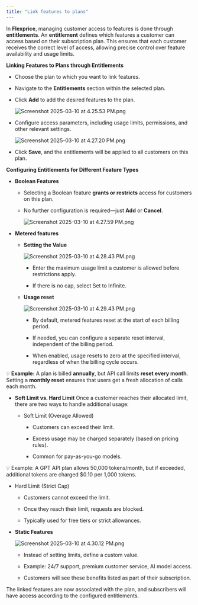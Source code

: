 ```yaml
---
title: "Link features to plans"
---
```


In **Flexprice**, managing customer access to features is done through **entitlements**. An **entitlement** defines which features a customer can access based on their subscription plan. This ensures that each customer receives the correct level of access, allowing precise control over feature availability and usage limits.

**Linking Features to Plans through Entitlements**

* Choose the plan to which you want to link features.

* Navigate to the **Entitlements** section within the selected plan.

* Click **Add** to add the desired features to the plan.

  ![Screenshot 2025-03-10 at 4.25.53 PM.png](/public/images/docs/Product%20catalogue/Features/Link%20features%20to%20plans/Screenshot_2025-03-10_at_4.25.53_PM.png)

* Configure access parameters, including usage limits, permissions, and other relevant settings.

  ![Screenshot 2025-03-10 at 4.27.20 PM.png](/public/images/docs/Product%20catalogue/Features/Link%20features%20to%20plans/Screenshot_2025-03-10_at_4.27.20_PM.png)

* Click **Save**, and the entitlements will be applied to all customers on this plan.

**Configuring Entitlements for Different Feature Types**

* **Boolean Features**

  * Selecting a Boolean feature **grants or restricts** access for customers on this plan.

  * No further configuration is required—just **Add** or **Cancel**.

    ![Screenshot 2025-03-10 at 4.27.59 PM.png](/public/images/docs/Product%20catalogue/Features/Link%20features%20to%20plans/Screenshot_2025-03-10_at_4.27.59_PM.png)

* **Metered features**

  * **Setting the Value**

    ![Screenshot 2025-03-10 at 4.28.43 PM.png](/public/images/docs/Product%20catalogue/Features/Link%20features%20to%20plans/Screenshot_2025-03-10_at_4.28.43_PM.png)

    * Enter the maximum usage limit a customer is allowed before restrictions apply.

    * If there is no cap, select Set to Infinite.

  * **Usage reset**

    ![Screenshot 2025-03-10 at 4.29.43 PM.png](/public/images/docs/Product%20catalogue/Features/Link%20features%20to%20plans/Screenshot_2025-03-10_at_4.29.43_PM.png)

    * By default, metered features reset at the start of each billing period.

    * If needed, you can configure a separate reset interval, independent of the billing period.

    * When enabled, usage resets to zero at the specified interval, regardless of when the billing cycle occurs.

💡 **Example:** A plan is billed **annually**, but API call limits **reset every month**. Setting a **monthly reset** ensures that users get a fresh allocation of calls each month.

* **Soft Limit vs. Hard Limit**
  Once a customer reaches their allocated limit, there are two ways to handle additional usage:

  * Soft Limit (Overage Allowed)

    * Customers can exceed their limit.

    * Excess usage may be charged separately (based on pricing rules).

    * Common for pay-as-you-go models.

💡 Example: A GPT API plan allows 50,000 tokens/month, but if exceeded, additional tokens are charged $0.10 per 1,000 tokens.

* Hard Limit (Strict Cap)

  * Customers cannot exceed the limit.

  * Once they reach their limit, requests are blocked.

  * Typically used for free tiers or strict allowances.

* **Static Features**

  ![Screenshot 2025-03-10 at 4.30.12 PM.png](/public/images/docs/Product%20catalogue/Features/Link%20features%20to%20plans/Screenshot_2025-03-10_at_4.30.12_PM.png)

  * Instead of setting limits, define a custom value.

  * Example: 24/7 support, premium customer service, AI model access.

  * Customers will see these benefits listed as part of their subscription.

The linked features are now associated with the plan, and subscribers will have access according to the configured entitlements.
